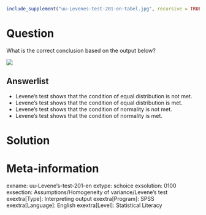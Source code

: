 ```r
include_supplement("uu-Levenes-test-201-en-tabel.jpg", recursive = TRUE)
```

Question
========
What is the correct conclusion based on the output below? 

![](uu-Levenes-test-201-en-tabel.jpg)

Answerlist
----------
* Levene's test shows that the condition of equal distribution is not met.
* Levene's test shows that the condition of equal distribution is met.
* Levene's test shows that the condition of normality is not met.
* Levene's test shows that the condition of normality is met.


Solution
========

Meta-information
================
exname: uu-Levene's-test-201-en
extype: schoice
exsolution: 0100
exsection: Assumptions/Homogeneity of variance/Levene's test
exextra[Type]: Interpreting output
exextra[Program]: SPSS
exextra[Language]: English
exextra[Level]: Statistical Literacy
